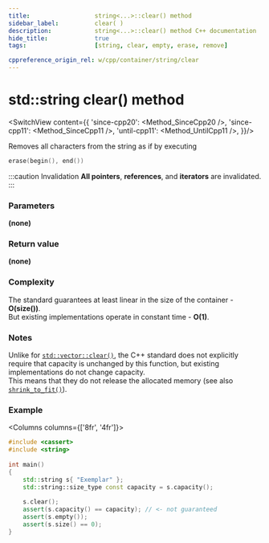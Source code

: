 ```yaml
---
title:					string<...>::clear() method
sidebar_label:			clear( )
description:			string<...>::clear() method C++ documentation
hide_title:				true
tags:					[string, clear, empty, erase, remove]

cppreference_origin_rel: w/cpp/container/string/clear
---
```



<!----------------- Codes ---------------------->

<!-- clear() -->

# std::string clear() method

<SwitchView content={{
	'since-cpp20': <Method_SinceCpp20 />,
	'since-cpp11': <Method_SinceCpp11 />,
	'until-cpp11': <Method_UntilCpp11 />,
}}/>

Removes all characters from the string as if by executing
```cpp
erase(begin(), end())
```

:::caution Invalidation
**All pointers**, **references**, and **iterators** are invalidated.
:::

### Parameters

**(none)**

### Return value

**(none)**

### Complexity

The standard guarantees at least linear in the size of the container - **O(size())**.  
But existing implementations operate in constant time - **O(1)**.

### Notes

Unlike for [`std::vector::clear()`](../../arrays/vector/clear), the C++ standard does not explicitly require that capacity is unchanged by this function, but existing implementations do not change capacity.  
This means that they do not release the allocated memory (see also [`shrink_to_fit()`](shrink_to_fit)).

### Example

<Columns columns={['8fr', '4fr']}>
<div>

```cpp
#include <cassert>
#include <string>
 
int main()
{
    std::string s{ "Exemplar" };
    std::string::size_type const capacity = s.capacity();
 
    s.clear();
    assert(s.capacity() == capacity); // <- not guaranteed
    assert(s.empty());
    assert(s.size() == 0);
}
```

</div>
<div>

```plaintext title="Output"
```

</div>
</Columns>
